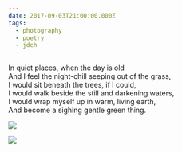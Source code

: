 ```yaml
---
date: 2017-09-03T21:00:00.000Z
tags:
  - photography
  - poetry
  - jdch
---
```

In quiet places, when the day is old<br/>
And I feel the night-chill seeping out of the grass,<br/>
I would sit beneath the trees, if I could,<br/>
I would walk beside the still and darkening waters,<br/>
I would wrap myself up in warm, living earth,<br/>
And become a sighing gentle green thing.

![](../../assets/photos/20170903-IMG_4295.jpg)

![](../../assets/photos/20170903-IMG_4345.jpg)
